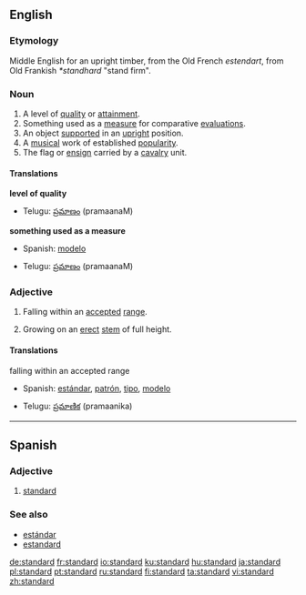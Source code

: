 ==English==

===Etymology===
Middle English for an upright timber, from the Old French ''estendart'', from Old Frankish ''*standhard'' "stand firm".

===Noun===
{{en-noun}}

# A level of [[quality]] or [[attainment]].
# Something used as a [[measure]] for comparative [[evaluation]]s.
# An object [[support]]ed in an [[upright]] position.
# A [[musical]] work of established [[popularity]].
# The flag or [[ensign]] carried by a [[cavalry]] unit.

====Translations====
'''level of quality'''
{{top}}
{{mid}}
*Telugu: [[ప్రమాణం]] (pramaanaM)
{{bottom}}

'''something used as a measure'''
{{top}}
*Spanish: [[modelo]]
{{mid}}
*Telugu: [[ప్రమాణం]] (pramaanaM)
{{bottom}}

===Adjective===
{{en-adj}}

# Falling within an [[accepted]] [[range]].
# {{italbrac|of a tree or shrub}} Growing on an [[erect]] [[stem]] of full height.

====Translations====
;falling within an accepted range
{{top}}
*Spanish: [[estándar]], [[patrón]], [[tipo]], [[modelo]]
{{mid}}
*Telugu: [[ప్రమాణిక]] (pramaanika)
{{bottom}}

----

==Spanish==

===Adjective===
{{es-adj|feminine=standard|masculine plural=standardes|feminine plural=standardes}}

# [[standard#English|standard]]

===See also===
* [[estándar]]
* [[estandard]]

[[de:standard]]
[[fr:standard]]
[[io:standard]]
[[ku:standard]]
[[hu:standard]]
[[ja:standard]]
[[pl:standard]]
[[pt:standard]]
[[ru:standard]]
[[fi:standard]]
[[ta:standard]]
[[vi:standard]]
[[zh:standard]]
